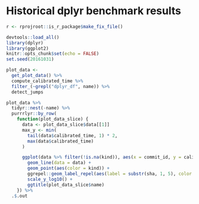 # Historical dplyr benchmark results

```r
r <- rprojroot::is_r_package$make_fix_file()

devtools::load_all()
library(dplyr)
library(ggplot2)
knitr::opts_chunk$set(echo = FALSE)
set.seed(20161031)
```


```r
plot_data <- 
  get_plot_data() %>%
  compute_calibrated_time %>%
  filter_(~grepl("dplyr_df", name)) %>%
  detect_jumps
```

```r
plot_data %>%
  tidyr::nest(-name) %>%
  purrrlyr::by_row(
    function(plot_data_slice) {
      data <- plot_data_slice$data[[1]]
      max_y <- min(
        tail(data$calibrated_time, 1) * 2,
        max(data$calibrated_time)
      )

      ggplot(data %>% filter(!is.na(kind)), aes(x = commit_id, y = calibrated_time)) +
        geom_line(data = data) +
        geom_point(aes(color = kind)) +
        ggrepel::geom_label_repel(aes(label = substr(sha, 1, 5), color = kind), alpha = 0.8) +
        scale_y_log10() +
        ggtitle(plot_data_slice$name)
    }) %>%
  .$.out
```
